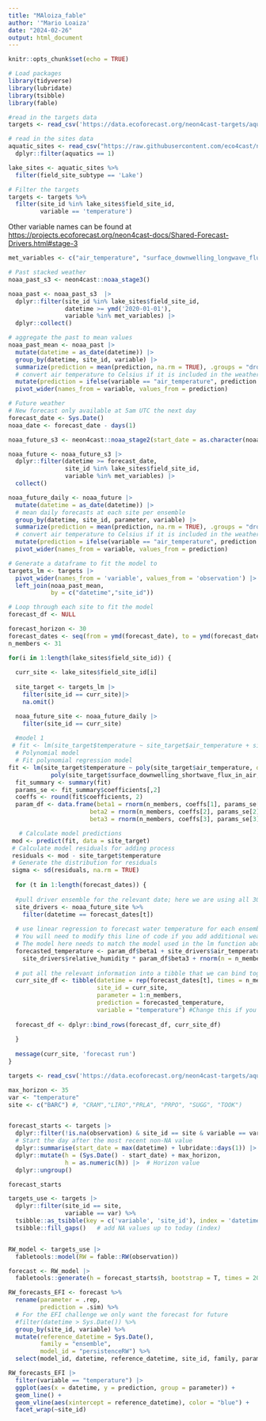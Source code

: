 ```yaml
---
title: "MAloiza_fable"
author: '"Mario Loaiza'
date: "2024-02-26"
output: html_document
---
```

```r
knitr::opts_chunk$set(echo = TRUE)
```

```r
# Load packages
library(tidyverse)
library(lubridate)
library(tsibble)
library(fable)
```

```r
#read in the targets data
targets <- read_csv('https://data.ecoforecast.org/neon4cast-targets/aquatics/aquatics-targets.csv.gz')

# read in the sites data
aquatic_sites <- read_csv("https://raw.githubusercontent.com/eco4cast/neon4cast-targets/main/NEON_Field_Site_Metadata_20220412.csv") |>
  dplyr::filter(aquatics == 1)

lake_sites <- aquatic_sites %>%
  filter(field_site_subtype == 'Lake')

# Filter the targets
targets <- targets %>%
  filter(site_id %in% lake_sites$field_site_id,
         variable == 'temperature')
```

Other variable names can be found at <https://projects.ecoforecast.org/neon4cast-docs/Shared-Forecast-Drivers.html#stage-3>

```r
met_variables <- c("air_temperature", "surface_downwelling_longwave_flux_in_air")
```

```r

# Past stacked weather
noaa_past_s3 <- neon4cast::noaa_stage3()

noaa_past <- noaa_past_s3  |> 
  dplyr::filter(site_id %in% lake_sites$field_site_id,
                datetime >= ymd('2020-01-01'),
                variable %in% met_variables) |> 
  dplyr::collect()

# aggregate the past to mean values
noaa_past_mean <- noaa_past |> 
  mutate(datetime = as_date(datetime)) |> 
  group_by(datetime, site_id, variable) |> 
  summarize(prediction = mean(prediction, na.rm = TRUE), .groups = "drop") |>
  # convert air temperature to Celsius if it is included in the weather data
  mutate(prediction = ifelse(variable == "air_temperature", prediction - 273.15, prediction)) |>
  pivot_wider(names_from = variable, values_from = prediction) 
```

```r
# Future weather
# New forecast only available at 5am UTC the next day
forecast_date <- Sys.Date()
noaa_date <- forecast_date - days(1)

noaa_future_s3 <- neon4cast::noaa_stage2(start_date = as.character(noaa_date))

noaa_future <- noaa_future_s3 |> 
  dplyr::filter(datetime >= forecast_date,
                site_id %in% lake_sites$field_site_id,
                variable %in% met_variables) |> 
  collect()

noaa_future_daily <- noaa_future |> 
  mutate(datetime = as_date(datetime)) |> 
  # mean daily forecasts at each site per ensemble
  group_by(datetime, site_id, parameter, variable) |> 
  summarize(prediction = mean(prediction, na.rm = TRUE), .groups = "drop") |> 
  # convert air temperature to Celsius if it is included in the weather data
  mutate(prediction = ifelse(variable == "air_temperature", prediction - 273.15, prediction)) |> 
  pivot_wider(names_from = variable, values_from = prediction)
```

```r
# Generate a dataframe to fit the model to 
targets_lm <- targets |> 
  pivot_wider(names_from = 'variable', values_from = 'observation') |> 
  left_join(noaa_past_mean, 
            by = c("datetime","site_id"))

# Loop through each site to fit the model
forecast_df <- NULL
```

```r
forecast_horizon <- 30
forecast_dates <- seq(from = ymd(forecast_date), to = ymd(forecast_date) + forecast_horizon, by = "day")
n_members <- 31

for(i in 1:length(lake_sites$field_site_id)) {  
  
  curr_site <- lake_sites$field_site_id[i]
  
  site_target <- targets_lm |>
    filter(site_id == curr_site)|>
    na.omit()

  noaa_future_site <- noaa_future_daily |> 
    filter(site_id == curr_site)
  
  #model 1
 # fit <- lm(site_target$temperature ~ site_target$air_temperature + site_target$relative_humidity)
  # Polynomial model
  # Fit polynomial regression model
fit <- lm(site_target$temperature ~ poly(site_target$air_temperature, degree = 2) + 
            poly(site_target$surface_downwelling_shortwave_flux_in_air, degree = 2))
  fit_summary <- summary(fit)
  params_se <- fit_summary$coefficients[,2]
  coeffs <- round(fit$coefficients, 2)
  param_df <- data.frame(beta1 = rnorm(n_members, coeffs[1], params_se[1]),
                       beta2 = rnorm(n_members, coeffs[2], params_se[2]),
                       beta3 = rnorm(n_members, coeffs[3], params_se[3]))

   # Calculate model predictions
 mod <- predict(fit, data = site_target)
 # Calculate model residuals for adding process
 residuals <- mod - site_target$temperature
 # Generate the distribution for residuals
 sigma <- sd(residuals, na.rm = TRUE)
 
  for (t in 1:length(forecast_dates)) {
  
  #pull driver ensemble for the relevant date; here we are using all 30 NOAA ensemble members
  site_drivers <- noaa_future_site %>%
    filter(datetime == forecast_dates[t])
  
  # use linear regression to forecast water temperature for each ensemble member
  # You will need to modify this line of code if you add additional weather variables or change the form of the model
  # The model here needs to match the model used in the lm function above (or what model you used in the fit)
  forecasted_temperature <- param_df$beta1 + site_drivers$air_temperature * param_df$beta2 + 
    site_drivers$relative_humidity * param_df$beta3 + rnorm(n = n_members, mean = 0, sd = sigma)
    
  # put all the relevant information into a tibble that we can bind together
  curr_site_df <- tibble(datetime = rep(forecast_dates[t], times = n_members),
                         site_id = curr_site,
                         parameter = 1:n_members,
                         prediction = forecasted_temperature,
                         variable = "temperature") #Change this if you are forecasting a different variable
  
  forecast_df <- dplyr::bind_rows(forecast_df, curr_site_df)
  
  }
  
  message(curr_site, 'forecast run')
}
```





```r
targets <- read_csv('https://data.ecoforecast.org/neon4cast-targets/aquatics/aquatics-targets.csv.gz', show_col_types = FALSE)

max_horizon <- 35
var <- "temperature"
site <- c("BARC") #, "CRAM","LIRO","PRLA", "PRPO", "SUGG", "TOOK")


forecast_starts <- targets |> 
  dplyr::filter(!is.na(observation) & site_id == site & variable == var) |> 
  # Start the day after the most recent non-NA value
  dplyr::summarise(start_date = max(datetime) + lubridate::days(1)) |>  # Date
  dplyr::mutate(h = (Sys.Date() - start_date) + max_horizon,
                h = as.numeric(h)) |>  # Horizon value
  dplyr::ungroup()

forecast_starts

targets_use <- targets |> 
  dplyr::filter(site_id == site,
                variable == var) %>%
  tsibble::as_tsibble(key = c('variable', 'site_id'), index = 'datetime') |> 
  tsibble::fill_gaps()   # add NA values up to today (index)


RW_model <- targets_use |> 
  fabletools::model(RW = fable::RW(observation))

forecast <- RW_model |>  
  fabletools::generate(h = forecast_starts$h, bootstrap = T, times = 200)

RW_forecasts_EFI <- forecast %>%
  rename(parameter = .rep,
         prediction = .sim) %>%
  # For the EFI challenge we only want the forecast for future
  #filter(datetime > Sys.Date()) %>%
  group_by(site_id, variable) %>%
  mutate(reference_datetime = Sys.Date(),
         family = "ensemble",
         model_id = "persistenceRW") %>%
  select(model_id, datetime, reference_datetime, site_id, family, parameter, variable, prediction)

RW_forecasts_EFI |>
  filter(variable == "temperature") |>
  ggplot(aes(x = datetime, y = prediction, group = parameter)) +
  geom_line() + 
  geom_vline(aes(xintercept = reference_datetime), color = "blue") +
  facet_wrap(~site_id)
```

